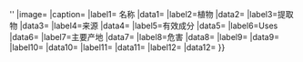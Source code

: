 {{Infobox
|name=Infobox Botanical product
|bodystyle=float: {{{align|right}}}; width: {{{width|25em}}};
|above=''{{{title|{{PAGENAME}}}}}''
|image={{{图片}}}
|caption={{{图片说明}}}
|label1= 名称
|data1={{{毒品}}}
|label2=植物
|data2={{{植物}}}
|label3=提取物
|data3={{{提取物}}}
|label4=来源
|data4={{{来源}}}
|label5=有效成分
|data5={{{有效成分}}}
|label6=Uses
|data6={{{uses|}}}<!-- Broad summary of uses -->
|label7=主要产地
|data7={{{主要产地}}}
|label8=危害
|data8={{{危害}}}
|label9=
|data9=
|label10=
|data10=
|label11=
|data11=
|label12=  
|data12=  
}}